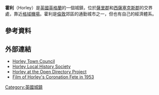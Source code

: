 {{infobox UK place
|country                  = 英格蘭
|latitude                 = 51.174
|longitude                = -0.172
|official_name            = Horley
|static_image             = [[File:Horley_High_Street.JPG|240px]]
|static_image_caption     = 
|population               = 22,076
|population_ref=（民政教區）<ref name=ons>[http://neighbourhood.statistics.gov.uk Key Statistics; Quick Statistics: Population Density] {{Wayback|url=http://neighbourhood.statistics.gov.uk/ |date=20030211201309 }} [[United_Kingdom_Census_2011|United Kingdom Census 2011]] ''[[Office_for_National_Statistics|Office for National Statistics]]'' Retrieved 21 November 2013</ref><ref>{{Cite web |url=http://www.neighbourhood.statistics.gov.uk/dissemination/LeadKeyFigures.do?a=7&b=6502952&c=Horley&d=14&e=62&g=6469087&i=1001x1003x1032x1004&m=0&r=1&s=1382537009555&enc=1 |title=ONS census data Horley Central |accessdate=2016-09-15 |archive-date=2016-10-21 |archive-url=https://web.archive.org/web/20161021055836/http://www.neighbourhood.statistics.gov.uk/dissemination/LeadKeyFigures.do?a=7&b=6502952&c=Horley&d=14&e=62&g=6469087&i=1001x1003x1032x1004&m=0&r=1&s=1382537009555&enc=1 |dead-url=yes }}</ref><ref>{{Cite web |url=http://www.neighbourhood.statistics.gov.uk/dissemination/LeadKeyFigures.do?a=7&b=6502953&c=Horley&d=14&e=62&g=6469113&i=1001x1003x1032x1004&m=0&r=1&s=1382536970477&enc=1 |title=ONS census data Horley East |accessdate=2016-09-15 |archive-date=2016-10-21 |archive-url=https://web.archive.org/web/20161021055839/http://www.neighbourhood.statistics.gov.uk/dissemination/LeadKeyFigures.do?a=7&b=6502953&c=Horley&d=14&e=62&g=6469113&i=1001x1003x1032x1004&m=0&r=1&s=1382536970477&enc=1 |dead-url=yes }}</ref><ref>{{Cite web |url=http://www.neighbourhood.statistics.gov.uk/dissemination/LeadKeyFigures.do?a=7&b=6502954&c=Horley&d=14&e=62&g=6469130&i=1001x1003x1032x1004&m=0&r=1&s=1382536837212&enc=1 |title=ONS census data Horley West |accessdate=2016-09-15 |archive-date=2016-10-21 |archive-url=https://web.archive.org/web/20161021055834/http://www.neighbourhood.statistics.gov.uk/dissemination/LeadKeyFigures.do?a=7&b=6502954&c=Horley&d=14&e=62&g=6469130&i=1001x1003x1032x1004&m=0&r=1&s=1382536837212&enc=1 |dead-url=yes }}</ref>
|area_total_km2=11.24
|civil_parish             = Horley
|shire_district           = [[Reigate_and_Banstead|Reigate and Banstead]]
|shire_county             = [[薩里郡|薩里郡]]
|region                   = 東南英格蘭
|constituency_westminster = [[東薩里_(英國國會選區)|東薩里]]  
|post_town                = HORLEY
|postcode_district        = RH6      
|postcode_area            = RH          
|dial_code                = 01293
|os_grid_reference        = TQ2843
}}
'''霍利'''（Horley）是[[英國|英國]][[英格蘭|英格蘭]]的一個城鎮，位於[[薩里郡|薩里郡]]和[[西薩塞克斯郡|西薩塞克斯郡]]的交界處，靠近[[格域機場|格域機場]]。霍利是[[倫敦|倫敦]]郊區的通勤城市之一，但也有自己的經濟體系。
==參考資料==
{{Reflist|30em}}
==外部連結==
{{commons category inline|Horley}}
*[http://www.horleysurrey-tc.gov.uk/ Horley Town Council]
*[http://www.horleyhistory.org.uk/ Horley Local History Society]
*[http://www.dmoz.org/Regional/Europe/United_Kingdom/England/Surrey/Horley/ Horley at the Open Directory Project] {{Wayback|url=http://www.dmoz.org/Regional/Europe/United_Kingdom/England/Surrey/Horley/ |date=20100524034232 }}
*[http://player.bfi.org.uk/film/watch-horleys-coronation-fete-1953/?utm_medium=referrer&utm_source=wikipedia&utm_campaign=horley Film of Horley's Coronation Fete in 1953]
[[Category:英國城鎮|Category:英國城鎮]]